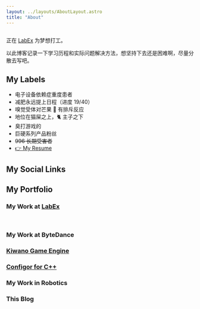 ```yaml
---
layout: ../layouts/AboutLayout.astro
title: "About"
---
```



<div class="w-3/5 sm:w-1/3">
  <Image src={picture} class="w-full rounded-2xl object-cover" alt="" />
</div>

正在 [LabEx](https://labex.io) 为梦想打工。

以此博客记录一下学习历程和实际问题解决方法，想坚持下去还是困难啊，尽量分散去写吧。

## My Labels

- 电子设备依赖症重度患者
- 减肥永远提上日程（进度 19/40）
- 嗅觉受体对芒果 🥭 有排斥反应
- 地位在猫屎之上，🐈 主子之下
- 臭打游戏的
- 巨硬系列产品粉丝
- <del>996 长期受害者</del>
- [👉 My Resume](https://resume.nomango.dev)

## My Social Links

<Socials />

## My Portfolio

### My Work at [LabEx](https://labex.io)

<Badge logo="docker" bgColor="#2496ED" label="Containers" />
<Badge logo="openai" bgColor="#412991" label="AI integration" />
<Badge logo="alibabacloud" bgColor="#FF6A00" label="Cloud DevOps" />
<Badge logo="githubactions" bgColor="#2088FF" label="github actions" />
<Badge logo="sentry" bgColor="#362D59" label="Sentry" link="https://sentry.io" />
<br />
<Badge logo="go" bgColor="#00ADD8" label="golang" />
<Badge logo="nuxtdotjs" bgColor="#00DC82" label="Nuxt3" />
<Badge logo="nextdotjs" bgColor="#000000" label="Next.js" />
<Badge logo="tailwindcss" bgColor="#06B6D4" label="Tailwind" />

### My Work at ByteDance

<Badge logo="go" bgColor="#00ADD8" label="golang" />
<Badge logo="python" bgColor="#3776AB" label="Python" />
<Badge logo="elastic" bgColor="#005571" label="Elastic" link="https://www.elastic.co" />
<Badge logo="redis" bgColor="#DC382D" label="Redis" />
<Badge logo="apachekafka" bgColor="#231F20" label="kafka" />
<Badge logo="apachehive" logoColor="black" bgColor="#FDEE21" label="Hive SQL" link="https://hive.apache.org/" />

### [Kiwano Game Engine](https://kiwanoengine.com)

<Badge logo="cplusplus" bgColor="#00599C" label="c++" />
<Badge logo="windows" bgColor="#0078D4" label="Direct2D" link="https://en.wikipedia.org/wiki/Direct2D" />
<Badge logo="cocos" bgColor="#55C2E1" label="cocos2d" />
<Badge logo="appveyor" bgColor="#00B3E0" label="appveyor" link="https://www.appveyor.com" />
<Badge logo="powershell" bgColor="#5391FE" label="power shell" />

### [Configor for C++](https://github.com/Nomango/configor)

<Badge logo="cplusplus" bgColor="#00599C" label="c++" />
<Badge logo="githubactions" bgColor="#2088FF" label="github actions" />

### My Work in Robotics

<Badge logo="cplusplus" bgColor="#00599C" label="c++" />
<Badge logo="ros" bgColor="#22314E" label="ros" link="https://www.ros.org" />
<Badge logo="" bgColor="#f58115" label="gazebo" link="https://gazebosim.org" />

### This Blog

<Badge logo="astro" bgColor="#BC52EE" label="Astro" link="https://astro.build" />
<Badge logo="unocss" bgColor="#333333" label="UnoCSS" link="https://github.com/unocss/unocss" />
<Badge logo="deno" bgColor="#000000" label="Deno" link="https://dash.deno.com" />

<Comment slug="about" />

